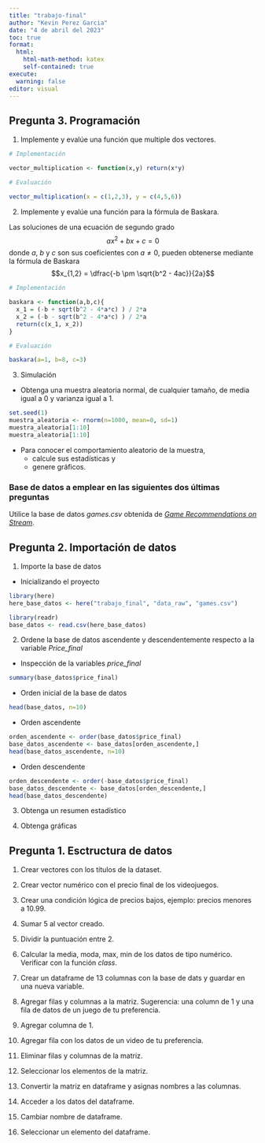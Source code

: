 ```yaml
---
title: "trabajo-final"
author: "Kevin Perez Garcia"
date: "4 de abril del 2023"
toc: true
format:
  html:
    html-math-method: katex
    self-contained: true
execute:
  warning: false
editor: visual
---
```


## Pregunta 3. Programación

1.  Implemente y evalúe una función que multiple dos vectores.

```r
# Implementación

vector_multiplication <- function(x,y) return(x*y)

# Evaluación

vector_multiplication(x = c(1,2,3), y = c(4,5,6))
```

2.  Implemente y evalúe una función para la fórmula de Baskara.

Las soluciones de una ecuación de segundo grado $$ax^2+bx+c=0$$ donde $a$, $b$ y $c$ son sus coeficientes con $a \neq 0$, pueden obtenerse mediante la fórmula de Baskara $$x_{1,2} = \dfrac{-b \pm \sqrt{b^2 - 4ac}}{2a}$$

```r
# Implementación

baskara <- function(a,b,c){
  x_1 = (-b + sqrt(b^2 - 4*a*c) ) / 2*a
  x_2 = (-b - sqrt(b^2 - 4*a*c) ) / 2*a
  return(c(x_1, x_2))
}

# Evaluación

baskara(a=1, b=8, c=3)
```

3.  Simulación

*   Obtenga una muestra aleatoria normal, de cualquier tamaño, de media igual a $0$ y varianza igual a $1$.

```r
set.seed(1)
muestra_aleatoria <- rnorm(n=1000, mean=0, sd=1)
muestra_aleatoria[1:10]
muestra_aleatoria[1:10]
```

*   Para conocer el comportamiento aleatorio de la muestra,
    +   calcule sus estadísticas y
    +   genere gráficos.

### Base de datos a emplear en las siguientes dos últimas preguntas

Utilice la base de datos *games.csv* obtenida de [*Game Recommendations on Stream*](https://www.kaggle.com/datasets/antonkozyriev/game-recommendations-on-steam).

## Pregunta 2. Importación de datos

1.  Importe la base de datos

* Inicializando el proyecto
```r
library(here)
here_base_datos <- here("trabajo_final", "data_raw", "games.csv")
```

```r
library(readr)
base_datos <- read.csv(here_base_datos)
```

2.  Ordene la base de datos ascendente y descendentemente respecto a la variable *Price_final*

* Inspección de la variables *price_final*
```r
summary(base_datos$price_final)
```


* Orden inicial de la base de datos
```r
head(base_datos, n=10)
```

* Orden ascendente
```r
orden_ascendente <- order(base_datos$price_final)
base_datos_ascendente <- base_datos[orden_ascendente,]
head(base_datos_ascendente, n=10)
```
* Orden descendente
```r
orden_descendente <- order(-base_datos$price_final)
base_datos_descendente <- base_datos[orden_descendente,]
head(base_datos_descendente)
```

3.  Obtenga un resumen estadístico

4.  Obtenga gráficas

## Pregunta 1. Esctructura de datos

1.  Crear vectores con los títulos de la dataset.

2.  Crear vector numérico con el precio final de los videojuegos.

3.  Crear una condición lógica de precios bajos, ejemplo: precios menores a $10.99$.

4.  Sumar $5$ al vector creado.

5.  Dividir la puntuación entre $2$.

6.  Calcular la media, moda, max, min de los datos de tipo numérico. Verificar con la función *class*.

7.  Crear un dataframe de $13$ columnas con la base de dats y guardar en una nueva variable.

8.  Agregar filas y columnas a la matriz. Sugerencia: una column de $1$ y una fila de datos de un juego de tu preferencia.

9.  Agregar columna de $1$.

10. Agregar fila con los datos de un video de tu preferencia.

11. Eliminar filas y columnas de la matriz.

12. Seleccionar los elementos de la matriz.

13. Convertir la matriz en dataframe y asignas nombres a las columnas.

14. Acceder a los datos del dataframe.

15. Cambiar nombre de dataframe.

16. Seleccionar un elemento del dataframe.
